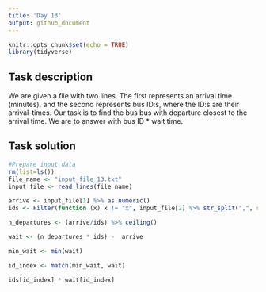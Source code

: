 ```yaml
---
title: 'Day 13'
output: github_document
---
```


```r
knitr::opts_chunk$set(echo = TRUE)
library(tidyverse)
```

## Task description
We are given a file with two lines. The first represents an arrival time (minutes), and the second represents bus ID:s, where the ID:s are their arrival-times. Our task is to find the bus bus with departure closest to the arrival time. We are to answer with bus ID * wait time. 

## Task solution
```r
#Prepare input data
rm(list=ls())
file_name <- "input_file_13.txt"
input_file <- read_lines(file_name) 
```
```r
arrive <- input_file[1] %>% as.numeric()
ids <- Filter(function (x) x != "x", input_file[2] %>% str_split(",", simplify = 1)) %>% as.numeric()

n_departures <- (arrive/ids) %>% ceiling()

wait <- (n_departures * ids) -  arrive

min_wait <- min(wait)

id_index <- match(min_wait, wait)

ids[id_index] * wait[id_index]
```

